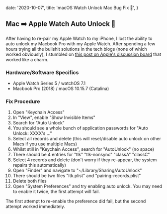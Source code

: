 
  date: '2020-10-07',
  title: 'macOS Watch Unlock Mac Bug Fix 🐛',
}

## Mac ➡️ Apple Watch Auto Unlock 🐛

After having to re-pair my Apple Watch to my iPhone, I lost the ability to auto unlock my Macbook Pro with my Apple Watch. After spending a few hours trying all the bullshit solutions in the tech blogs (none of which worked obviously), I stumbled on [this post on Apple's discussion board](https://discussions.apple.com/thread/251803595?login=true&page=15) that worked like a charm.

### Hardware/Software Specifics

- Apple Watch Series 5 / watchOS 7.1
- Macbook Pro (2018) / macOS 10.15.7 (Catalina)

### Fix Procedure

1. Open "Keychain Access"
1. In "View", enable "Show Invisible Items"
1. Search for "Auto Unlock"
1. You should see a whole bunch of application passwords for "Auto Unlock: XXXX's ..."
1. Select all records and delete (this will reset/disable auto unlock on other Macs if you use multiple Macs)
1. Whilst still in "Keychain Access", search for "AutoUnlock" (no space)
1. There should be 4 entries for "tlk" "tlk-nonsync" "classA" "classC"
1. Select 4 records and delete (don't worry if they re-appear, the system repairs this automatically)
1. Open "Finder" and navigate to "~/Library/Sharing/AutoUnlock"
1. There should be two files "ltk.plist" and "pairing-records.plist"
1. Delete both files
1. Open "System Preferences" and try enabling auto unlock. You may need to enable it twice, the first attempt will fail.

The first attempt to re-enable the preference did fail, but the second attempt worked immediately.

